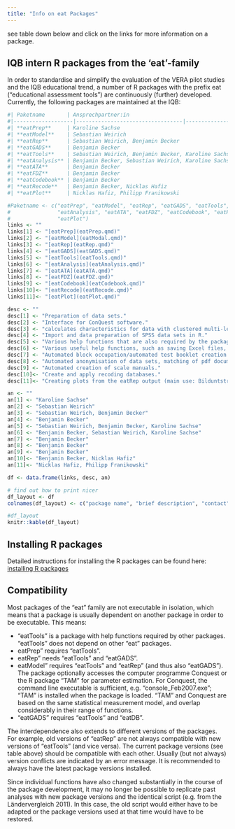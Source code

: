 ```yaml
---
title: "Info on eat Packages"
---
```


see table down below and click on the links for more information on a package.

## IQB intern R packages from the 'eat'-family

In order to standardise and simplify the evaluation of the VERA pilot studies and the IQB educational trend, a number of R packages with the prefix eat ("educational assessment tools") are continuously (further) developed. Currently, the following packages are maintained at the IQB:

```r
#| Paketname       | Ansprechpartner:in                                  | mehr Infos                          |
#|-------------------|----------------------------------|-------------------|
#| **eatPrep**     | Karoline Sachse                                     | [more Info on eatPrep](eatPrep.qmd) |
#| **eatModel**    | Sebastian Weirich                                   | [more Info on eatModel](eatModel.qmd) |
#| **eatRep**      | Sebastian Weirich, Benjamin Becker                  | [more Info on eatRep](eatRep.qmd) |
#| **eatGADS**     | Benjamin Becker                                     | [more Info on eatGADS](eatGADS.qmd) |
#| **eatTools**    | Sebastian Weirich, Benjamin Becker, Karoline Sachse | [more Info on eatTools](eatTools.qmd) |
#| **eatAnalysis** | Benjamin Becker, Sebastian Weirich, Karoline Sachse | [more Info on eatAnalysis](eatAnalysis.qmd) |
#| **eatATA**      | Benjamin Becker                                     | [more Info on eatATA](eatATA.qmd) |
#| **eatFDZ**      | Benjamin Becker                                     | [more Info on eatFDZ](eatFDZ.qmd) |
#| **eatCodebook** | Benjamin Becker                                     | [more Info on eatCodebook](eatCodebook.qmd) |
#| **eatRecode**   | Benjamin Becker, Nicklas Hafiz                      | [more Info on eatRecode](eatRecode.qmd) |
#| **eatPlot**     | Nicklas Hafiz, Philipp Franikowski                  | [more Info on eatPlot](eatPlot.qmd) |
```



```r
#Paketname <- c("eatPrep", "eatModel", "eatRep", "eatGADS", "eatTools", 
#               "eatAnalysis", "eatATA", "eatFDZ", "eatCodebook", "eatRecode", 
#               "eatPlot")
links <- ""
links[1] <- "[eatPrep](eatPrep.qmd)"
links[2] <- "[eatModel](eatModal.qmd)"
links[3] <- "[eatRep](eatRep.qmd)"
links[4] <- "[eatGADS](eatGADS.qmd)"
links[5] <- "[eatTools](eatTools.qmd)"
links[6] <- "[eatAnalysis](eatAnalysis.qmd)"
links[7] <- "[eatATA](eatATA.qmd)"
links[8] <- "[eatFDZ](eatFDZ.qmd)"
links[9] <- "[eatCodebook](eatCodebook.qmd)"
links[10]<- "[eatRecode](eatRecode.qmd)"
links[11]<- "[eatPlot](eatPlot.qmd)"

desc <- ""
desc[1] <- "Preparation of data sets."
desc[2] <- "Interface for ConQuest software."
desc[3] <- "calculates characteristics for data with clustered multi-level structures with imputed data."
desc[4] <- "Import and data preparation of SPSS data sets in R."
desc[5] <- "Various help functions that are also required by the packages 'eatPrep', 'eatModel', 'eatGADS' and 'eatRep', among others."
desc[6] <- "Various useful help functions, such as saving Excel files, saving analysis results from lm4 and simulating IRT responses."
desc[7] <- "Automated block occupation/automated test booklet creation."
desc[8] <- "Automated anonymisation of data sets, matching of pdf documents (e.g. scale manuals) and data sets."
desc[9] <- "Automated creation of scale manuals."
desc[10]<- "Create and apply recoding databases."
desc[11]<- "Creating plots from the eatRep output (main use: Bilduntstrend)."

an <- ""
an[1] <- "Karoline Sachse"
an[2] <- "Sebastian Weirich"
an[3] <- "Sebastian Weirich, Benjamin Becker"
an[4] <- "Benjamin Becker"
an[5] <- "Sebastian Weirich, Benjamin Becker, Karoline Sachse"
an[6] <- "Benjamin Becker, Sebastian Weirich, Karoline Sachse"
an[7] <- "Benjamin Becker"
an[8] <- "Benjamin Becker"
an[9] <- "Benjamin Becker"
an[10]<- "Benjamin Becker, Nicklas Hafiz"
an[11]<- "Nicklas Hafiz, Philipp Franikowski"

df <- data.frame(links, desc, an)

# find out how to print nicer
df_layout <- df
colnames(df_layout) <- c("package name", "brief description", "contact")

#df_layout
knitr::kable(df_layout)

```


## Installing R packages

Detailed instructions for installing the R packages can be found here: [installing R packages](http://iqbstaff.pbworks.com/w/page/138429033/R-Pakete%20Installieren)

## Compatibility

Most packages of the "eat" family are not executable in isolation, which means that a package is usually dependent on another package in order to be executable. This means:

- "eatTools" is a package with help functions required by other packages. "eatTools" does not depend on other "eat" packages.
- eatPrep" requires "eatTools".
- eatRep" needs "eatTools" and "eatGADS".
- eatModel" requires "eatTools" and "eatRep" (and thus also "eatGADS"). The package optionally accesses the computer programme Conquest or the R package "TAM" for parameter estimation. For Conquest, the command line executable is sufficient, e.g. "console_Feb2007.exe"; "TAM" is installed when the package is loaded. "TAM" and Conquest are based on the same statistical measurement model, and overlap considerably in their range of functions.
- "eatGADS" requires "eatTools" and "eatDB".

The interdependence also extends to different versions of the packages. For example, old versions of "eatRep" are not always compatible with new versions of "eatTools" (and vice versa). The current package versions (see table above) should be compatible with each other. Usually (but not always) version conflicts are indicated by an error message. It is recommended to always have the latest package versions installed.

Since individual functions have also changed substantially in the course of the package development, it may no longer be possible to replicate past analyses with new package versions and the identical script (e.g. from the Ländervergleich 2011). In this case, the old script would either have to be adapted or the package versions used at that time would have to be restored.
